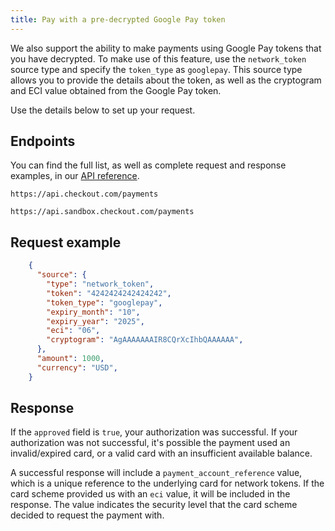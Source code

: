 ```yaml
---
title: Pay with a pre-decrypted Google Pay token
---
```


We also support the ability to make payments using Google Pay tokens that you have decrypted. To make use of this feature, use the `network_token` source type and specify the `token_type` as `googlepay`. This source type allows you to provide the details about the token, as well as the cryptogram and ECI value obtained from the Google Pay token.

Use the details below to set up your request.

## Endpoints

You can find the full list, as well as complete request and response examples, in our [API reference](https://api-reference.checkout.com/).

<tabs>
<tab title="Live" active>
<LineCodeWrapper type="post">

`https://api.checkout.com/payments`

</LineCodeWrapper>
</tab>
<tab title="Sandbox">
<LineCodeWrapper type="post">

`https://api.sandbox.checkout.com/payments`

</LineCodeWrapper>
</tab>
</tabs>

## Request example

```json
    {
      "source": {
        "type": "network_token",
        "token": "4242424242424242",
        "token_type": "googlepay",
        "expiry_month": "10",
        "expiry_year": "2025",
        "eci": "06",
        "cryptogram": "AgAAAAAAAIR8CQrXcIhbQAAAAAA",
      },
      "amount": 1000,
      "currency": "USD",
    }
```

## Response

If the `approved` field is `true`, your authorization was successful. If your authorization was not successful, it's possible the payment used an invalid/expired card, or a valid card with an insufficient available balance.

<TipBox variant="info">

A successful response will include a `payment_account_reference` value, which is a unique reference to the underlying card for network tokens. If the card scheme provided us with an `eci` value, it will be included in the response. The value indicates the security level that the card scheme decided to request the payment with.

</TipBox>
